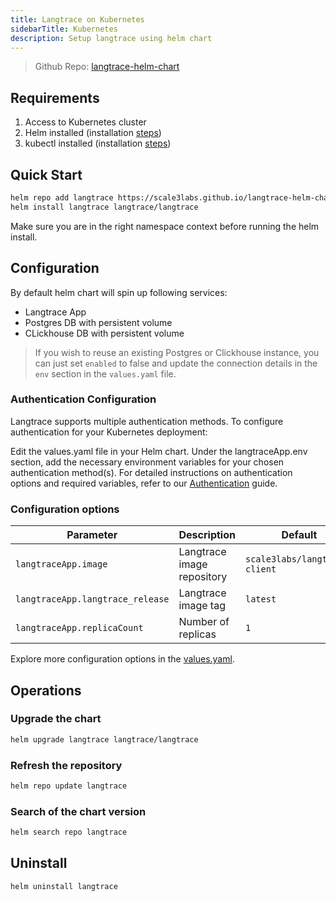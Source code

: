 ```yaml
---
title: Langtrace on Kubernetes
sidebarTitle: Kubernetes
description: Setup langtrace using helm chart
---
```


> Github Repo: [langtrace-helm-chart](https://github.com/Scale3-Labs/langtrace-helm-chart)<br />

## Requirements

1. Access to Kubernetes cluster
2. Helm installed (installation [steps](https://helm.sh/docs/intro/install/))
3. kubectl installed (installation [steps](https://kubernetes.io/docs/tasks/tools/install-kubectl/))

## Quick Start

```bash
helm repo add langtrace https://scale3labs.github.io/langtrace-helm-chart
helm install langtrace langtrace/langtrace
```

<Warning>
  Make sure you are in the right namespace context before running the helm
  install.
</Warning>

## Configuration

By default helm chart will spin up following services:

- Langtrace App
- Postgres DB with persistent volume
- CLickhouse DB with persistent volume

> If you wish to reuse an existing Postgres or Clickhouse instance, you can just set `enabled` to false and update the connection details in the `env` section in the `values.yaml` file.

### Authentication Configuration

Langtrace supports multiple authentication methods. To configure authentication for your Kubernetes deployment:

Edit the values.yaml file in your Helm chart.
Under the langtraceApp.env section, add the necessary environment variables for your chosen authentication method(s).
For detailed instructions on authentication options and required variables, refer to our [Authentication](/hosting/auth) guide.

### Configuration options

| Parameter                        | Description                | Default                       |
| -------------------------------- | -------------------------- | ----------------------------- |
| `langtraceApp.image`             | Langtrace image repository | `scale3labs/langtrace-client` |
| `langtraceApp.langtrace_release` | Langtrace image tag        | `latest`                      |
| `langtraceApp.replicaCount`      | Number of replicas         | `1`                           |

Explore more configuration options in the [values.yaml](https://github.com/Scale3-Labs/langtrace-helm-chart/blob/main/charts/langtrace/values.yaml).

## Operations

### Upgrade the chart

```bash
helm upgrade langtrace langtrace/langtrace
```

### Refresh the repository

```bash
helm repo update langtrace
```

### Search of the chart version

```bash
helm search repo langtrace
```

## Uninstall

```bash
helm uninstall langtrace
```
